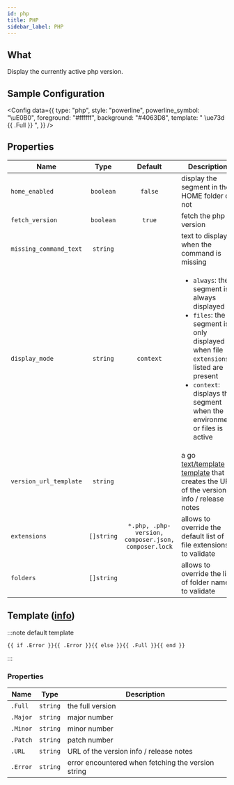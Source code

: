 ```yaml
---
id: php
title: PHP
sidebar_label: PHP
---
```


## What

Display the currently active php version.

## Sample Configuration


<Config
  data={{
    type: "php",
    style: "powerline",
    powerline_symbol: "\uE0B0",
    foreground: "#ffffff",
    background: "#4063D8",
    template: " \ue73d {{ .Full }} ",
  }}
/>

## Properties

| Name                   | Type       | Default                                             | Description                                                                                                                                                                                                                          |
| ---------------------- | :--------: | :-------------------------------------------------: | ------------------------------------------------------------------------------------------------------------------------------------------------------------------------------------------------------------------------------------ |
| `home_enabled`         | `boolean`  | `false`                                             | display the segment in the HOME folder or not                                                                                                                                                                                        |
| `fetch_version`        | `boolean`  | `true`                                              | fetch the php version                                                                                                                                                                                                                |
| `missing_command_text` | `string`   |                                                     | text to display when the command is missing                                                                                                                                                                                          |
| `display_mode`         | `string`   | `context`                                           | <ul><li>`always`: the segment is always displayed</li><li>`files`: the segment is only displayed when file `extensions` listed are present</li><li>`context`: displays the segment when the environment or files is active</li></ul> |
| `version_url_template` | `string`   |                                                     | a go [text/template][go-text-template] [template][templates] that creates the URL of the version info / release notes                                                                                                                |
| `extensions`           | `[]string` | `*.php, .php-version, composer.json, composer.lock` | allows to override the default list of file extensions to validate                                                                                                                                                                   |
| `folders`              | `[]string` |                                                     | allows to override the list of folder names to validate                                                                                                                                                                              |

## Template ([info][templates])

:::note default template

```template
{{ if .Error }}{{ .Error }}{{ else }}{{ .Full }}{{ end }}
```

:::

### Properties

| Name     | Type     | Description                                        |
| -------- | -------- | -------------------------------------------------- |
| `.Full`  | `string` | the full version                                   |
| `.Major` | `string` | major number                                       |
| `.Minor` | `string` | minor number                                       |
| `.Patch` | `string` | patch number                                       |
| `.URL`   | `string` | URL of the version info / release notes            |
| `.Error` | `string` | error encountered when fetching the version string |

[go-text-template]: https://golang.org/pkg/text/template/
[templates]: /docs/configuration/templates
